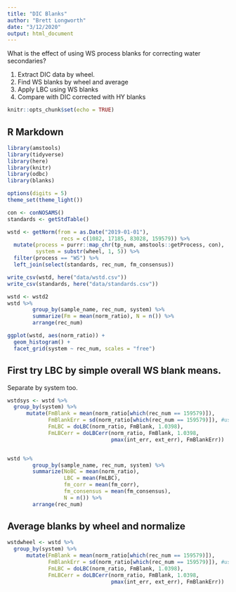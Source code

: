 ```yaml
---
title: "DIC Blanks"
author: "Brett Longworth"
date: "3/12/2020"
output: html_document
---
```


What is the effect of using WS process blanks for correcting water secondaries? 

1. Extract DIC data by wheel.
2. Find WS blanks by wheel and average
3. Apply LBC using WS blanks
4. Compare with DIC corrected with HY blanks

```r
knitr::opts_chunk$set(echo = TRUE)
```

## R Markdown

```r
library(amstools)
library(tidyverse)
library(here)
library(knitr)
library(odbc)
library(blanks)

options(digits = 5)
theme_set(theme_light())

con <- conNOSAMS()
standards <- getStdTable()

wstd <- getNorm(from = as.Date("2019-01-01"), 
                 recs = c(1082, 17185, 83028, 159579)) %>%
  mutate(process = purrr::map_chr(tp_num, amstools::getProcess, con),
         system = substr(wheel, 1, 5)) %>%
  filter(process == "WS") %>%
  left_join(select(standards, rec_num, fm_consensus))

write_csv(wstd, here("data/wstd.csv"))
write_csv(standards, here("data/standards.csv"))

wstd <- wstd2
wstd %>% 
        group_by(sample_name, rec_num, system) %>%
        summarize(Fm = mean(norm_ratio), N = n()) %>%
        arrange(rec_num)

ggplot(wstd, aes(norm_ratio)) +
  geom_histogram() +
  facet_grid(system ~ rec_num, scales = "free")
```

## First try LBC by simple overall WS blank means. 

Separate by system too.

```r
wstdsys <- wstd %>%
  group_by(system) %>%
      mutate(FmBlank = mean(norm_ratio[which(rec_num == 159579)]),
             FmBlankErr = sd(norm_ratio[which(rec_num == 159579)]), #use SNICSer error calc here
             FmLBC = doLBC(norm_ratio, FmBlank, 1.0398),
             FmLBCerr = doLBCerr(norm_ratio, FmBlank, 1.0398,
                                 pmax(int_err, ext_err), FmBlankErr))


wstd %>% 
        group_by(sample_name, rec_num, system) %>%
        summarize(NoBC = mean(norm_ratio), 
                  LBC = mean(FmLBC),
                  fm_corr = mean(fm_corr),
                  fm_consensus = mean(fm_consensus),
                  N = n()) %>%
        arrange(rec_num)

```

## Average blanks by wheel and normalize

```r
wstdwheel <- wstd %>%
  group_by(system) %>%
      mutate(FmBlank = mean(norm_ratio[which(rec_num == 159579)]),
             FmBlankErr = sd(norm_ratio[which(rec_num == 159579)]), #use SNICSer error calc here
             FmLBC = doLBC(norm_ratio, FmBlank, 1.0398),
             FmLBCerr = doLBCerr(norm_ratio, FmBlank, 1.0398,
                                 pmax(int_err, ext_err), FmBlankErr))

```

